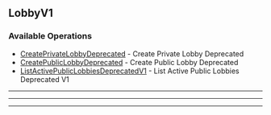 
## LobbyV1

### Available Operations

* [CreatePrivateLobbyDeprecated](/resources/lobbyv1/create_private_lobby_deprecated) - Create Private Lobby Deprecated
* [CreatePublicLobbyDeprecated](/resources/lobbyv1/create_public_lobby_deprecated) - Create Public Lobby Deprecated
* [ListActivePublicLobbiesDeprecatedV1](/resources/lobbyv1/list_active_public_lobbies_deprecated_v1) - List Active Public Lobbies Deprecated V1

---
<CreatePrivateLobbyDeprecated />

---
<CreatePublicLobbyDeprecated />

---
<ListActivePublicLobbiesDeprecatedV1 />
